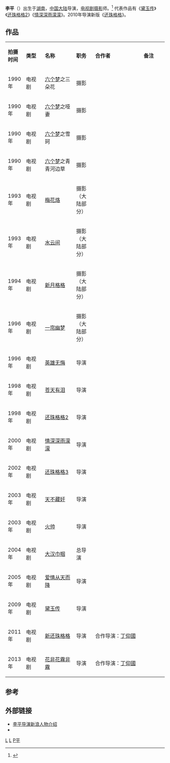 {{Other uses|李平}}
{{BLPsources|time=2022-02-15T08:50:36+00:00}}
'''李平'''（{{Bd|1955年||catIdx=L}}）出生于[[湖南|湖南]]，[[中国大陆|中国大陆]]导演，[[电视剧|电视剧]][[摄影|摄影]]师。<ref>{{Cite web |url=http://ent.sina.com.cn/s/2009-06-10/17252557309.shtml |title=资料：李平导演个人档案 |access-date=2011-07-20 |archive-date=2017-11-14 |archive-url=https://web.archive.org/web/20171114144019/http://ent.sina.com.cn/s/2009-06-10/17252557309.shtml |dead-url=no }}</ref>
代表作品有《[[黛玉传|黛玉传]]》《[[还珠格格2|还珠格格2]]》《[[情深深雨濛濛|情深深雨濛濛]]》。2010年导演新版《[[還珠格格_(2011年電視劇)|还珠格格]]》。

== 作品 ==

{|class="wikitable" width="100%"
|- style="background:snow; color:black" align=center
|style="width:10%"|'''拍摄时间'''||style="width:12%"|'''类型'''||style="width:20%"|'''名称'''||style="width:12%"|'''职务'''||style="width:31%"|'''合作者'''||style="width:15%"|'''备注''' 
|-----
|1990年||电视剧||[[六个梦|六个梦]]之三朵花||摄影|| ||
|-----
|1990年||电视剧||[[六个梦|六个梦]]之哑妻||摄影|| ||
|-----
|1990年||电视剧||[[六个梦|六个梦]]之雪珂||摄影|| ||
|-----
|1990年||电视剧||[[六个梦|六个梦]]之青青河边草||摄影|| ||
|-----
|1993年||电视剧||[[梅花烙|梅花烙]]||摄影（大陆部分）|| ||
|-----
|1993年||电视剧||[[水云间|水云间]]||摄影（大陆部分）|| ||
|-----
|1994年||电视剧||[[新月格格|新月格格]]||摄影（大陆部分）|| ||
|-----
|1996年||电视剧||[[一帘幽梦|一帘幽梦]]||摄影（大陆部分）|| ||
|-----
|1996年||电视剧||[[英雄无悔|英雄无悔]]||导演|| ||
|-----
|1998年||电视剧||[[苍天有泪|苍天有泪]]||导演|| ||
|-----
|1998年||电视剧||[[还珠格格2|还珠格格2]]||导演|| ||
|-----
|2000年||电视剧||[[情深深雨濛濛|情深深雨濛濛]]||导演|| ||
|-----
|2002年||电视剧||[[还珠格格3|还珠格格3]]||导演|| ||
|-----
|2003年||电视剧||[[天不藏奸|天不藏奸]]||导演|| ||
|-----
|2003年||电视剧||[[火帅|火帅]]||导演|| ||
|-----
|2004年||电视剧||[[大汉巾帼|大汉巾帼]]||总导演|| ||
|-----
|2005年||电视剧||[[爱情从天而降|爱情从天而降]]||导演|| ||
|-----
|2009年||电视剧||[[黛玉传|黛玉传]]||导演|| ||
|-----
|2011年||电视剧||[[還珠格格_(2011年電視劇)|新还珠格格]]||导演||合作导演：[[丁仰國|丁仰國]] ||
|-----
|2013年||电视剧||[[花非花霧非霧|花非花霧非霧]]||导演||合作导演：[[丁仰國|丁仰國]] ||
|}

== 参考 ==
{{reflist}}

== 外部链接 ==
* [http://ent.sina.com.cn/v/m/f/liping/ 李平导演新浪人物介绍]
* {{imdb name|1904517|李平}}

{{中华人民共和国人物小作品}}
[[Category:中国电视剧导演|L]]
[[Category:湖南人|L]]
[[Category:李姓|P平]]